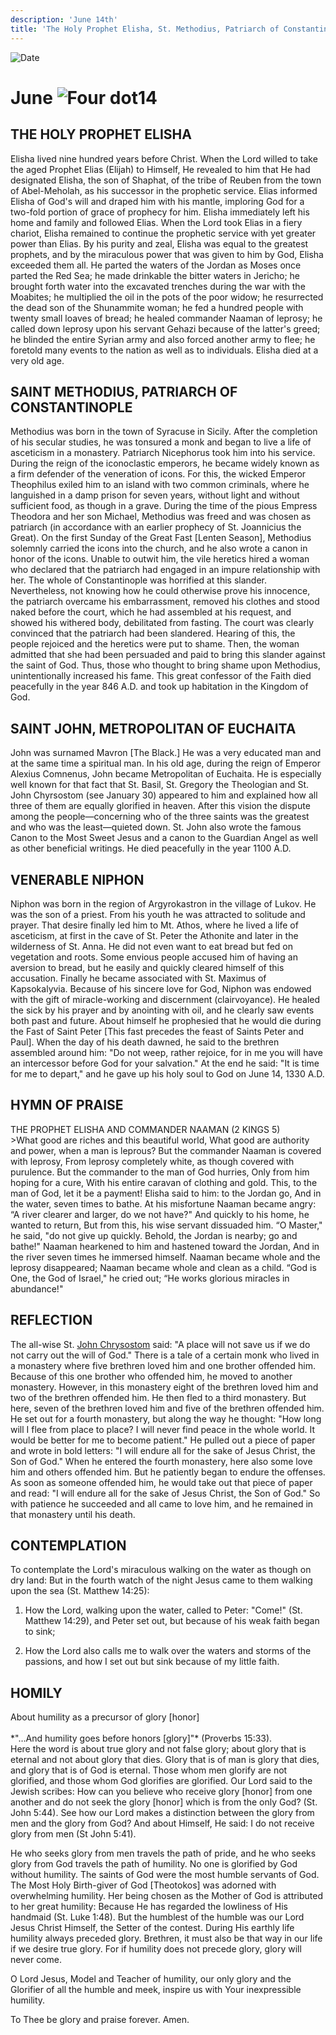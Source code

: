 ```yaml
---
description: 'June 14th'
title: 'The Holy Prophet Elisha, St. Methodius, Patriarch of Constantinople, St. John, Metropolitan of Euchaita'
---
```


<CustomPaginator />
<RunningHead />

<Image src="/title-imprint.png" height={68} width={50} alt="Date" className="title-imprint"/>

# <div id="date">June <Image className="four-dot" src="/four-dot.png" height={15} width={15} alt="Four dot" />14</div>

## THE HOLY PROPHET ELISHA

Elisha lived nine hundred years before Christ. When the Lord willed to take the aged Prophet Elias (Elijah) to Himself, He revealed to him that He had designated Elisha, the son of Shaphat, of the tribe of Reuben from the town of Abel-Meholah, as his successor in the prophetic service. Elias informed Elisha of God's will and draped him with his mantle, imploring God for a two-fold portion of grace of prophecy for him. Elisha immediately left his home and family and followed Elias. When the Lord took Elias in a fiery chariot, Elisha remained to continue the prophetic service with yet greater power than Elias. By his purity and zeal, Elisha was equal to the greatest prophets, and by the miraculous power that was given to him by God, Elisha exceeded them all. He parted the waters of the Jordan as Moses once parted the Red Sea; he made drinkable the bitter waters in Jericho; he brought forth water into the excavated trenches during the war with the Moabites; he multiplied the oil in the pots of the poor widow; he resurrected the dead son of the Shunammite woman; he fed a hundred people with twenty small loaves of bread; he healed commander Naaman of leprosy; he called down leprosy upon his servant Gehazi because of the latter's greed; he blinded the entire Syrian army and also forced another army to flee; he foretold many events to the nation as well as to individuals. Elisha died at a very old age.

## SAINT METHODIUS, PATRIARCH OF CONSTANTINOPLE

Methodius was born in the town of Syracuse in Sicily. After the completion of his secular studies, he was tonsured a monk and began to live a life of asceticism in a monastery. Patriarch Nicephorus took him into his service. During the reign of the iconoclastic emperors, he became widely known as a firm defender of the veneration of icons. For this, the wicked Emperor Theophilus exiled him to an island with two common criminals, where he languished in a damp prison for seven years, without light and without sufficient food, as though in a grave. During the time of the pious Empress Theodora and her son Michael, Methodius was freed and was chosen as patriarch (in accordance with an earlier prophecy of St. Joannicius the Great). On the first Sunday of the Great Fast [Lenten Season], Methodius solemnly carried the icons into the church, and he also wrote a canon in honor of the icons. Unable to outwit him, the vile heretics hired a woman who declared that the patriarch had engaged in an impure relationship with her. The whole of Constantinople was horrified at this slander. Nevertheless, not knowing how he could otherwise prove his innocence, the patriarch overcame his embarrassment, removed his clothes and stood naked before the court, which he had assembled at his request, and showed his withered body, debilitated from fasting. The court was clearly convinced that the patriarch had been slandered. Hearing of this, the people rejoiced and the heretics were put to shame. Then, the woman admitted that she had been persuaded and paid to bring this slander against the saint of God. Thus, those who thought to bring shame upon Methodius, unintentionally increased his fame. This great confessor of the Faith died peacefully in the year 846 A.D. and took up habitation in the Kingdom of God.

## SAINT JOHN, METROPOLITAN OF EUCHAITA

John was surnamed Mavron [The Black.] He was a very educated man and at the same time a spiritual man. In his old age, during the reign of Emperor Alexius Comnenus, John became Metropolitan of Euchaita. He is especially well known for that fact that St. Basil, St. Gregory the Theologian and St. John Chyrsostom (see January 30) appeared to him and explained how all three of them are equally glorified in heaven. After this vision the dispute among the people—concerning who of the three saints was the greatest and who was the least—quieted down. St. John also wrote the famous Canon to the Most Sweet Jesus and a canon to the Guardian Angel as well as other beneficial writings. He died peacefully in the year 1100 A.D.

## VENERABLE NIPHON

Niphon was born in the region of Argyrokastron in the village of Lukov. He was the son of a priest. From his youth he was attracted to solitude and prayer. That desire finally led him to Mt. Athos, where he lived a life of asceticism, at first in the cave of St. Peter the Athonite and later in the wilderness of St. Anna. He did not even want to eat bread but fed on vegetation and roots. Some envious people accused him of having an aversion to bread, but he easily and quickly cleared himself of this accusation. Finally he became associated with St. Maximus of Kapsokalyvia. Because of his sincere love for God, Niphon was endowed with the gift of miracle-working and discernment (clairvoyance). He healed the sick by his prayer and by anointing with oil, and he clearly saw events both past and future. About himself he prophesied that he would die during the Fast of Saint Peter [This fast precedes the feast of Saints Peter and Paul]. When the day of his death dawned, he said to the brethren assembled around him: "Do not weep, rather rejoice, for in me you will have an intercessor before God for your salvation." At the end he said: "It is time for me to depart," and he gave up his holy soul to God on June 14, 1330 A.D.


## HYMN OF PRAISE
<div style={{textAlign:'center', color:'crimson', fontWeight:'bold'}}>
THE PROPHET ELISHA AND COMMANDER NAAMAN (2 KINGS 5)
</div>
>What good are riches and this beautiful world,  
What good are authority and power, when a man is leprous?  
But the commander Naaman is covered with leprosy,  
From leprosy completely white, as though covered with purulence.  
But the commander to the man of God hurries,  
Only from him hoping for a cure,  
With his entire caravan of clothing and gold.  
This, to the man of God, let it be a payment!  
Elisha said to him: to the Jordan go,  
And in the water, seven times to bathe.  
At his misfortune Naaman became angry:  
“A river clearer and larger, do we not have?"  
And quickly to his home, he wanted to return,  
But from this, his wise servant dissuaded him.  
“O Master," he said, "do not give up quickly.  
Behold, the Jordan is nearby; go and bathe!"  
Naaman hearkened to him and hastened toward the Jordan,  
And in the river seven times he immersed himself.  
Naaman became whole and the leprosy disappeared;  
Naaman became whole and clean as a child.  
“God is One, the God of Israel," he cried out;  
“He works glorious miracles in abundance!"  

## REFLECTION

The all-wise St. [John Chrysostom](/november/13th) said: "A place will not save us if we do not carry out the will of God." There is a tale of a certain monk who lived in a monastery where five brethren loved him and one brother offended him. Because of this one brother who offended him, he moved to another monastery. However, in this monastery eight of the brethren loved him and two of the brethren offended him. He then fled to a third monastery. But here, seven of the brethren loved him and five of the brethren offended him. He set out for a fourth monastery, but along the way he thought: "How long will I flee from place to place? I will never find peace in the whole world. It would be better for me to become patient." He pulled out a piece of paper and wrote in bold letters: "I will endure all for the sake of Jesus Christ, the Son of God." When he entered the fourth monastery, here also some love him and others offended him. But he patiently began to endure the offenses. As soon as someone offended him, he would take out that piece of paper and read: "I will endure all for the sake of Jesus Christ, the Son of God." So with patience he succeeded and all came to love him, and he remained in that monastery until his death.

## CONTEMPLATION

To contemplate the Lord's miraculous walking on the water as though on dry land: But in the fourth watch of the night Jesus came to them walking upon the sea (St. Matthew 14:25):

1. How the Lord, walking upon the water, called to Peter: "Come!" (St. Matthew 14:29), and Peter set out, but because of his weak faith began to sink;

2. How the Lord also calls me to walk over the waters and storms of the passions, and how I set out but sink because of my little faith.


## HOMILY
<div style={{textAlign:'center', color:'crimson', fontWeight:'bold'}}>
About humility as a precursor of glory [honor]
</div>
<br />
<div style={{textAlign:'right'}}>
*"…And humility goes before honors [glory]"* (Proverbs 15:33).
</div>
Here the word is about true glory and not false glory; about glory that is eternal and not about glory that dies. Glory that is of man is glory that dies, and glory that is of God is eternal. Those whom men glorify are not glorified, and those whom God glorifies are glorified. Our Lord said to the Jewish scribes: How can you believe who receive glory [honor] from one another and do not seek the glory [honor] which is from the only God? (St. John 5:44). See how our Lord makes a distinction between the glory from men and the glory from God? And about Himself, He said: I do not receive glory from men (St John 5:41).

He who seeks glory from men travels the path of pride, and he who seeks glory from God travels the path of humility. No one is glorified by God without humility. The saints of God were the most humble servants of God. The Most Holy Birth-giver of God [Theotokos] was adorned with overwhelming humility. Her being chosen as the Mother of God is attributed to her great humility: Because He has regarded the lowliness of His handmaid (St. Luke 1:48). But the humblest of the humble was our Lord Jesus Christ Himself, the Setter of the contest. During His earthly life humility always preceded glory. Brethren, it must also be that way in our life if we desire true glory. For if humility does not precede glory, glory will never come.

O Lord Jesus, Model and Teacher of humility, our only glory and the Glorifier of all the humble and meek, inspire us with Your inexpressible humility.

To Thee be glory and praise forever. Amen.